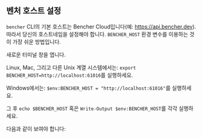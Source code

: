 
## 벤처 호스트 설정

`bencher` CLI의 기본 호스트는 Bencher Cloud입니다(예: https://api.bencher.dev).
따라서 당신의 호스트네임을 설정해야 합니다. `BENCHER_HOST` 환경 변수를 이용하는 것이 가장 쉬운 방법입니다.

새로운 터미널 창을 엽니다.

Linux, Mac, 그리고 다른 Unix 계열 시스템에서는: `export BENCHER_HOST=http://localhost:61016`를 실행하세요.

Windows에서는: `$env:BENCHER_HOST = "http://localhost:61016"`를 실행하세요.

그 후 `echo $BENCHER_HOST` 혹은 `Write-Output $env:BENCHER_HOST`를 각각 실행하세요.

다음과 같이 보여야 합니다:

<DockerBencherHostOutput />